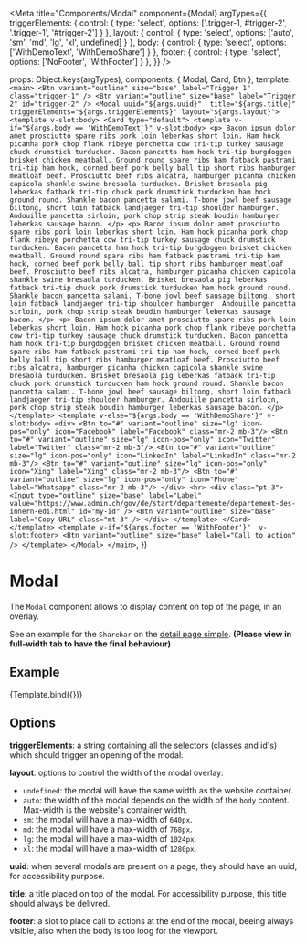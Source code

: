 
<Meta
  title="Components/Modal"
  component={Modal}
  argTypes={{
    triggerElements: {
      control: {
        type: 'select',
        options: ['.trigger-1, #trigger-2', '.trigger-1', '#trigger-2']
      }
    },
    layout: {
      control: {
        type: 'select',
        options: ['auto', 'sm', 'md', 'lg', 'xl', undefined]
      }
    },
    body: {
      control: {
        type: 'select',
        options: ['WithDemoText', 'WithDemoShare']
      }
    },
    footer: {
      control: {
        type: 'select',
        options: ['NoFooter', 'WithFooter']
      }
    },
  }} />

  props: Object.keys(argTypes),
  components: { Modal, Card, Btn },
  template:
    `
      <main>
        <Btn
          variant="outline"
          size="base"
          label="Trigger 1"
          class="trigger-1"
        />
        <Btn
          variant="outline"
          size="base"
          label="Trigger 2"
          id="trigger-2"
        />
        <Modal uuid="${args.uuid}"  title="${args.title}" triggerElements="${args.triggerElements}" layout="${args.layout}">
          <template v-slot:body>
            <Card type="default">
              <template v-if="${args.body == 'WithDemoText'}" v-slot:body>
                <p>
                  Bacon ipsum dolor amet prosciutto spare ribs pork loin leberkas short loin. Ham hock picanha pork chop flank ribeye porchetta cow tri-tip turkey sausage chuck drumstick turducken. Bacon pancetta ham hock tri-tip burgdoggen brisket chicken meatball. Ground round spare ribs ham fatback pastrami tri-tip ham hock, corned beef pork belly ball tip short ribs hamburger meatloaf beef.
                  Prosciutto beef ribs alcatra, hamburger picanha chicken capicola shankle swine bresaola turducken. Brisket bresaola pig leberkas fatback tri-tip chuck pork drumstick turducken ham hock ground round. Shankle bacon pancetta salami. T-bone jowl beef sausage biltong, short loin fatback landjaeger tri-tip shoulder hamburger. Andouille pancetta sirloin, pork chop strip steak boudin hamburger leberkas sausage bacon.
                </p>
                <p>
                  Bacon ipsum dolor amet prosciutto spare ribs pork loin leberkas short loin. Ham hock picanha pork chop flank ribeye porchetta cow tri-tip turkey sausage chuck drumstick turducken. Bacon pancetta ham hock tri-tip burgdoggen brisket chicken meatball. Ground round spare ribs ham fatback pastrami tri-tip ham hock, corned beef pork belly ball tip short ribs hamburger meatloaf beef.
                  Prosciutto beef ribs alcatra, hamburger picanha chicken capicola shankle swine bresaola turducken. Brisket bresaola pig leberkas fatback tri-tip chuck pork drumstick turducken ham hock ground round. Shankle bacon pancetta salami. T-bone jowl beef sausage biltong, short loin fatback landjaeger tri-tip shoulder hamburger. Andouille pancetta sirloin, pork chop strip steak boudin hamburger leberkas sausage bacon.
                </p>
                <p>
                  Bacon ipsum dolor amet prosciutto spare ribs pork loin leberkas short loin. Ham hock picanha pork chop flank ribeye porchetta cow tri-tip turkey sausage chuck drumstick turducken. Bacon pancetta ham hock tri-tip burgdoggen brisket chicken meatball. Ground round spare ribs ham fatback pastrami tri-tip ham hock, corned beef pork belly ball tip short ribs hamburger meatloaf beef.
                  Prosciutto beef ribs alcatra, hamburger picanha chicken capicola shankle swine bresaola turducken. Brisket bresaola pig leberkas fatback tri-tip chuck pork drumstick turducken ham hock ground round. Shankle bacon pancetta salami. T-bone jowl beef sausage biltong, short loin fatback landjaeger tri-tip shoulder hamburger. Andouille pancetta sirloin, pork chop strip steak boudin hamburger leberkas sausage bacon.
                </p>
              </template>
              <template v-else="${args.body == 'WithDemoShare'}" v-slot:body>
                <div>
                  <Btn to="#" variant="outline" size="lg" icon-pos="only" icon="Facebook" label="Facebook" class="mr-2 mb-3"/>
                  <Btn to="#" variant="outline" size="lg" icon-pos="only" icon="Twitter" label="Twitter" class="mr-2 mb-3"/>
                  <Btn to="#" variant="outline" size="lg" icon-pos="only" icon="LinkedIn" label="LinkedIn" class="mr-2 mb-3"/>
                  <Btn to="#" variant="outline" size="lg" icon-pos="only" icon="Xing" label="Xing" class="mr-2 mb-3"/>
                  <Btn to="#" variant="outline" size="lg" icon-pos="only" icon="Phone" label="Whatsapp" class="mr-2 mb-3"/>
                </div>
                <hr>
                <div class="pt-3">
                  <Input
                    type="outline"
                    size="base"
                    label="Label"
                    value="https://www.admin.ch/gov/de/start/departemente/departement-des-innern-edi.html"
                    id="my-id"
                  />
                  <Btn variant="outline" size="base" label="Copy URL" class="mt-3" />
                </div>
              </template>
            </Card>
          </template>
          <template v-if="${args.footer == 'WithFooter'}"  v-slot:footer>
            <Btn
              variant="outline"
              size="base"
              label="Call to action"
            />
          </template>
        </Modal>
      </main>
    `,
})


# Modal

The `Modal` component allows to display content on top of the page, in an overlay.

See an example for the `Sharebar` on the [detail page simple](?path=/docs/pages-detail-page-simple--example). **(Please view in full-width tab to have the final behaviour)**

## Example

<Canvas>
  <Story
    name="Example"
    args={{
      triggerElements: '.trigger-1, #trigger-2',
      layout: 'lg',
      uuid: '5f93d7d4-fba3-11ec',
      title: 'Modal title',
      body: 'WithDemoText',
      footer: 'WithFooter'
    }}
  >
    {Template.bind({})}
  </Story>
</Canvas>

<ArgsTable story="Example" />

## Options

**triggerElements**: a string containing all the selectors (classes and id's) which should trigger an opening of the modal.

**layout**: options to control the width of the modal overlay:
- `undefined`: the modal will have the same width as the website container.
- `auto`: the width of the modal depends on the width of the `body` content. Max-width is the website's container width.
- `sm`: the modal will have a max-width of `640px`.
- `md`: the modal will have a max-width of `768px`.
- `lg`: the modal will have a max-width of `1024px`.
- `xl`: the modal will have a max-width of `1280px`.

**uuid**: when several modals are present on a page, they should have an uuid, for accessibility purpose.

**title**: a title placed on top of the modal. For accessibility purpose, this title should always be delivred.

**footer**: a slot to place call to actions at the end of the modal, beeing always visible, also when the body is too loog for the viewport.
